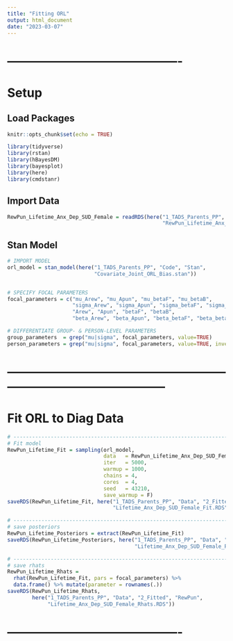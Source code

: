 ---
title: "Fitting ORL"
output: html_document
date: "2023-03-07"
---


# -------------------------------------------
# Setup
## Load Packages
```{r setup, include=FALSE}
knitr::opts_chunk$set(echo = TRUE)

library(tidyverse)
library(rstan)
library(hBayesDM)
library(bayesplot)
library(here)
library(cmdstanr)
```


## Import Data
```{r}
RewPun_Lifetime_Anx_Dep_SUD_Female = readRDS(here("1_TADS_Parents_PP", "Data", "1_Stan",
                                                  "RewPun_Lifetime_Anx_Dep_SUD_Female.RDS"))
```


## Stan Model
```{r}
# IMPORT MODEL
orl_model = stan_model(here("1_TADS_Parents_PP", "Code", "Stan",
                            "Covariate_Joint_ORL_Bias.stan"))


# SPECIFY FOCAL PARAMETERS
focal_parameters = c("mu_Arew", "mu_Apun", "mu_betaF", "mu_betaB", 
                     "sigma_Arew", "sigma_Apun", "sigma_betaF", "sigma_betaB", 
                     "Arew", "Apun", "betaF", "betaB", 
                     "beta_Arew", "beta_Apun", "beta_betaF", "beta_betaB")

# DIFFERENTIATE GROUP- & PERSON-LEVEL PARAMETERS
group_parameters  = grep("mu|sigma", focal_parameters, value=TRUE)
person_parameters = grep("mu|sigma", focal_parameters, value=TRUE, invert=TRUE)
```


# ---------------------------------------------------------------------------------------------
# Fit ORL to Diag Data
```{r, eval = T}
# -----------------------------------------------------------------------------------
# Fit model
RewPun_Lifetime_Fit = sampling(orl_model, 
                               data   = RewPun_Lifetime_Anx_Dep_SUD_Female, 
                               iter   = 5000, 
                               warmup = 1000, 
                               chains = 4, 
                               cores  = 4,
                               seed   = 43210,
                               save_warmup = F)
saveRDS(RewPun_Lifetime_Fit, here("1_TADS_Parents_PP", "Data", "2_Fitted", "RewPun",
                                  "Lifetime_Anx_Dep_SUD_Female_Fit.RDS"))

# -----------------------------------------------------------------------------------
# save posteriors
RewPun_Lifetime_Posteriors = extract(RewPun_Lifetime_Fit)
saveRDS(RewPun_Lifetime_Posteriors, here("1_TADS_Parents_PP", "Data", "2_Fitted", "RewPun",
                                         "Lifetime_Anx_Dep_SUD_Female_Posteriors.RDS"))

# -----------------------------------------------------------------------------------
# save rhats
RewPun_Lifetime_Rhats = 
  rhat(RewPun_Lifetime_Fit, pars = focal_parameters) %>%
  data.frame() %>% mutate(parameter = rownames(.))
saveRDS(RewPun_Lifetime_Rhats,
        here("1_TADS_Parents_PP", "Data", "2_Fitted", "RewPun",
             "Lifetime_Anx_Dep_SUD_Female_Rhats.RDS"))
```


# -------------------------------------------
```{r}

```





















